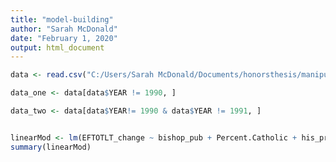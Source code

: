 ```yaml
---
title: "model-building"
author: "Sarah McDonald"
date: "February 1, 2020"
output: html_document
---
```


```r
data <- read.csv("C:/Users/Sarah McDonald/Documents/honorsthesis/manipulated_data/cath_inst.csv")

data_one <- data[data$YEAR != 1990, ]

data_two <- data[data$YEAR!= 1990 & data$YEAR != 1991, ]


linearMod <- lm(EFTOTLT_change ~ bishop_pub + Percent.Catholic + his_prop, data=data_one[data_one$LINE == "Total", ]) 
summary(linearMod)



```

